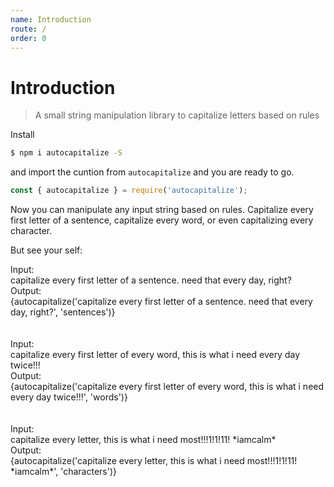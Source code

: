 ```yaml
---
name: Introduction
route: /
order: 0
---
```



# Introduction

> A small string manipulation library to capitalize letters based on rules

Install

```sh
$ npm i autocapitalize -S
```

and import the cuntion from `autocapitalize` and you are ready to go.

```js
const { autocapitalize } = require('autocapitalize');
```

Now you can manipulate any input string based on rules. Capitalize every first letter of a sentence, capitalize every word, or even capitalizing every character.

But see your self:

<Playground>
  <div>
    <div>
      Input:
    </div>
    <div>
      capitalize every first letter of a sentence. need that every day, right?
    </div>
    <div>
      Output:
    </div>
    <div>
      {autocapitalize('capitalize every first letter of a sentence. need that every day, right?', 'sentences')}
    </div>
  </div>
  <br />
  <br />
  <div>
    <div>
      Input:
    </div>
    <div>
      capitalize every first letter of every word, this is what i need every day twice!!!
    </div>
    <div>
      Output:
    </div>
    <div>
      {autocapitalize('capitalize every first letter of every word, this is what i need every day twice!!!', 'words')}
    </div>
  </div>
  <br />
  <br />
  <div>
    <div>
      Input:
    </div>
    <div>
      capitalize every letter, this is what i need most!!!1!1!11! *iamcalm*
    </div>
    <div>
      Output:
    </div>
    <div>
      {autocapitalize('capitalize every letter, this is what i need most!!!1!1!11! *iamcalm*', 'characters')}
    </div>
  </div>
</Playground>
